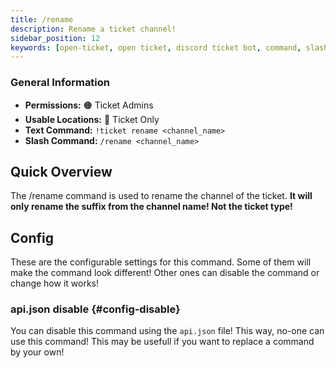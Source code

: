 ```yaml
---
title: /rename
description: Rename a ticket channel!
sidebar_position: 12
keywords: [open-ticket, open ticket, discord ticket bot, command, slash command, rename]
---
```


### General Information
- **Permissions:** 🟠 Ticket Admins
- **Usable Locations:** 🔴 Ticket Only
- **Text Command:** `!ticket rename <channel_name>`
- **Slash Command:** `/rename <channel_name>`

## Quick Overview
The /rename command is used to rename the channel of the ticket.
**It will only rename the suffix from the channel name! Not the ticket type!**

<GoodImage src="/img/docs-v3/commands/rename.png" size="50%"></GoodImage>

## Config
These are the <InlineLink url="docs/config/main" isdoc="true">configurable settings</InlineLink> for this command.
Some of them will make the command look different!
Other ones can disable the command or change how it works!

### <InlineLink url="docs/config/api" isdoc="true"><LabelText color="red">api.json</LabelText></InlineLink> disable \{#config-disable}
You can disable this command using the `api.json` file! This way, no-one can use this command!
This may be usefull if you want to replace a command by your own!